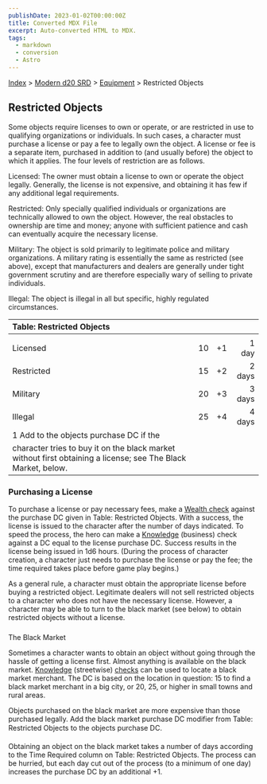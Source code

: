 ```yaml
---
publishDate: 2023-01-02T00:00:00Z
title: Converted MDX File
excerpt: Auto-converted HTML to MDX.
tags:
  - markdown
  - conversion
  - Astro
---
```


[Index](-index) > [Modern d20 SRD](modern-d20-srd-index) > [Equipment](modern-d20-srd-equipment-index) > Restricted Objects

## Restricted Objects

Some objects require licenses to own or operate, or are restricted in use to qualifying organizations or individuals. In such cases, a character must purchase a license or pay a fee to legally own the object. A license or fee is a separate item, purchased in addition to (and usually before) the object to which it applies. The four levels of restriction are as follows.

Licensed: The owner must obtain a license to own or operate the object legally. Generally, the license is not expensive, and obtaining it has few if any additional legal requirements.

Restricted: Only specially qualified individuals or organizations are technically allowed to own the object. However, the real obstacles to ownership are time and money; anyone with sufficient patience and cash can eventually acquire the necessary license.

Military: The object is sold primarily to legitimate police and military organizations. A military rating is essentially the same as restricted (see above), except that manufacturers and dealers are generally under tight government scrutiny and are therefore especially wary of selling to private individuals.

Illegal: The object is illegal in all but specific, highly regulated circumstances.

| Table: Restricted Objects                                                                                                                             |     |     |        |
| :---------------------------------------------------------------------------------------------------------------------------------------------------- | :-: | :-: | -----: |
|                                                                                                                                                       |     |     |        |
| Licensed                                                                                                                                              | 10  | +1  |  1 day |
| Restricted                                                                                                                                            | 15  | +2  | 2 days |
| Military                                                                                                                                              | 20  | +3  | 3 days |
| Illegal                                                                                                                                               | 25  | +4  | 4 days |
| 1 Add to the objects purchase DC if the character tries to buy it on the black market without first obtaining a license; see The Black Market, below. |     |     |        |

### Purchasing a License

To purchase a license or pay necessary fees, make a [Wealth
check](modern-d20-srd-wealth-wealth-check) against the purchase DC given in Table: Restricted Objects. With a success, the license is issued to the character after the number of days indicated. To speed the process, the hero can make a [Knowledge](modern-d20-srd-skills-knowledge) (business) check against a DC equal to the license purchase DC. Success results in the license being issued in 1d6 hours. (During the process of character creation, a character just needs to purchase the license or pay the fee; the time required takes place before game play begins.)

As a general rule, a character must obtain the appropriate license before buying a restricted object. Legitimate dealers will not sell restricted objects to a character who does not have the necessary license. However, a character may be able to turn to the black market (see below) to obtain restricted objects without a license.

###

The Black Market

Sometimes a character wants to obtain an object without going through the hassle of getting a license first. Almost anything is available on the black market. [Knowledge](modern-d20-srd-skills-knowledge) (streetwise) [checks](modern-d20-srd-skills-skill-basics-php#skill-check-index) can be used to locate a black market merchant. The DC is based on the location in question: 15 to find a black market merchant in a big city, or 20, 25, or higher in small towns and rural areas.

Objects purchased on the black market are more expensive than those purchased legally. Add the black market purchase DC modifier from Table: Restricted Objects to the objects purchase DC.

Obtaining an object on the black market takes a number of days according to the Time Required column on Table: Restricted Objects. The process can be hurried, but each day cut out of the process (to a minimum of one day) increases the purchase DC by an additional +1.
